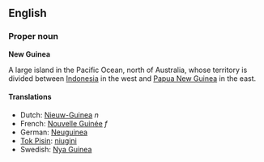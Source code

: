 ==English==
===Proper noun===
'''New Guinea'''

A large island in the Pacific Ocean, north of Australia, whose territory is divided between [[Indonesia]] in the west and [[Papua New Guinea]] in the east.

====Translations====
*Dutch: [[Nieuw-Guinea]] ''n''
*French: [[Nouvelle Guinée]] ''f''
*German: [[Neuguinea]]
*[[Tok Pisin]]: [[niugini]]
*Swedish: [[Nya Guinea]]